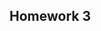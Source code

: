 ## Homework 3

<!--
You can use the example3.Rmd or other files to find examples
of the codes you'll need to use to complete this assignment. I strongly
urge you to copy and paste relevant code that you know works from my
examples or instructions and then edit that code so you're working
with the appropriate variables for the homework.
-->

<!--
Set the working directory.
No Rchunk is needed to accomplish this.
-->

<!--
Read in the homework3.csv data. For each of the following steps you
should preface your R commands with some plain English explanation.
-->



<!--
Check the structure of the data.
-->



<!--
Find the mean, median, and standard deviation using the sd() function
for the overall level of conservatism.
-->



<!--
Find the mean level of conservatism for freshmen only.
-->



<!--
Find the mean level of conservatism for sophomore business students only.
-->
